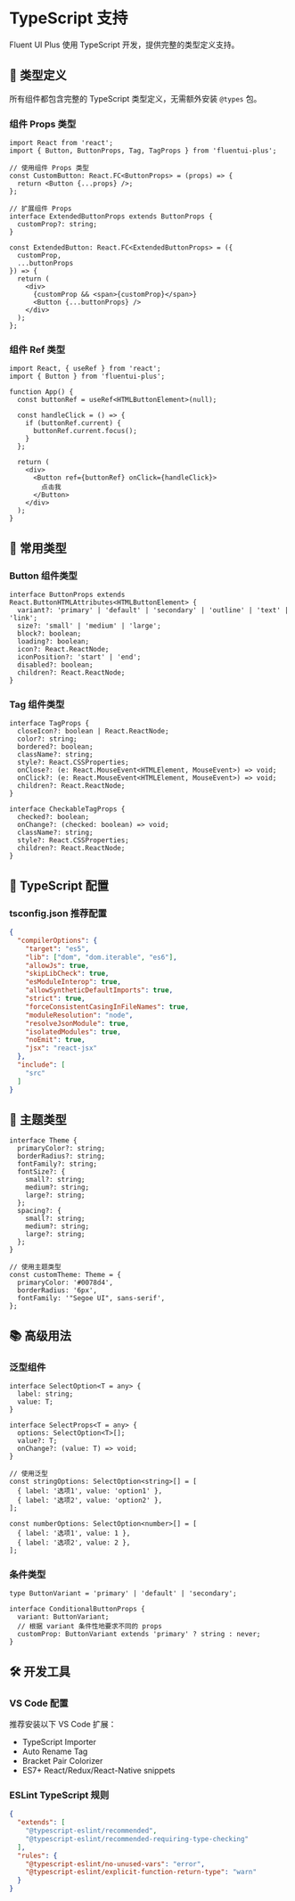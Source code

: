 
<Meta title="使用指南/TypeScript 支持" />

# TypeScript 支持

Fluent UI Plus 使用 TypeScript 开发，提供完整的类型定义支持。

## 📖 类型定义

所有组件都包含完整的 TypeScript 类型定义，无需额外安装 `@types` 包。

### 组件 Props 类型

```tsx
import React from 'react';
import { Button, ButtonProps, Tag, TagProps } from 'fluentui-plus';

// 使用组件 Props 类型
const CustomButton: React.FC<ButtonProps> = (props) => {
  return <Button {...props} />;
};

// 扩展组件 Props
interface ExtendedButtonProps extends ButtonProps {
  customProp?: string;
}

const ExtendedButton: React.FC<ExtendedButtonProps> = ({
  customProp,
  ...buttonProps
}) => {
  return (
    <div>
      {customProp && <span>{customProp}</span>}
      <Button {...buttonProps} />
    </div>
  );
};
```

### 组件 Ref 类型

```tsx
import React, { useRef } from 'react';
import { Button } from 'fluentui-plus';

function App() {
  const buttonRef = useRef<HTMLButtonElement>(null);

  const handleClick = () => {
    if (buttonRef.current) {
      buttonRef.current.focus();
    }
  };

  return (
    <div>
      <Button ref={buttonRef} onClick={handleClick}>
        点击我
      </Button>
    </div>
  );
}
```

## 🎯 常用类型

### Button 组件类型

```tsx
interface ButtonProps extends React.ButtonHTMLAttributes<HTMLButtonElement> {
  variant?: 'primary' | 'default' | 'secondary' | 'outline' | 'text' | 'link';
  size?: 'small' | 'medium' | 'large';
  block?: boolean;
  loading?: boolean;
  icon?: React.ReactNode;
  iconPosition?: 'start' | 'end';
  disabled?: boolean;
  children?: React.ReactNode;
}
```

### Tag 组件类型

```tsx
interface TagProps {
  closeIcon?: boolean | React.ReactNode;
  color?: string;
  bordered?: boolean;
  className?: string;
  style?: React.CSSProperties;
  onClose?: (e: React.MouseEvent<HTMLElement, MouseEvent>) => void;
  onClick?: (e: React.MouseEvent<HTMLElement, MouseEvent>) => void;
  children?: React.ReactNode;
}

interface CheckableTagProps {
  checked?: boolean;
  onChange?: (checked: boolean) => void;
  className?: string;
  style?: React.CSSProperties;
  children?: React.ReactNode;
}
```

## 🔧 TypeScript 配置

### tsconfig.json 推荐配置

```json
{
  "compilerOptions": {
    "target": "es5",
    "lib": ["dom", "dom.iterable", "es6"],
    "allowJs": true,
    "skipLibCheck": true,
    "esModuleInterop": true,
    "allowSyntheticDefaultImports": true,
    "strict": true,
    "forceConsistentCasingInFileNames": true,
    "moduleResolution": "node",
    "resolveJsonModule": true,
    "isolatedModules": true,
    "noEmit": true,
    "jsx": "react-jsx"
  },
  "include": [
    "src"
  ]
}
```

## 🎨 主题类型

```tsx
interface Theme {
  primaryColor?: string;
  borderRadius?: string;
  fontFamily?: string;
  fontSize?: {
    small?: string;
    medium?: string;
    large?: string;
  };
  spacing?: {
    small?: string;
    medium?: string;
    large?: string;
  };
}

// 使用主题类型
const customTheme: Theme = {
  primaryColor: '#0078d4',
  borderRadius: '6px',
  fontFamily: '"Segoe UI", sans-serif',
};
```

## 📚 高级用法

### 泛型组件

```tsx
interface SelectOption<T = any> {
  label: string;
  value: T;
}

interface SelectProps<T = any> {
  options: SelectOption<T>[];
  value?: T;
  onChange?: (value: T) => void;
}

// 使用泛型
const stringOptions: SelectOption<string>[] = [
  { label: '选项1', value: 'option1' },
  { label: '选项2', value: 'option2' },
];

const numberOptions: SelectOption<number>[] = [
  { label: '选项1', value: 1 },
  { label: '选项2', value: 2 },
];
```

### 条件类型

```tsx
type ButtonVariant = 'primary' | 'default' | 'secondary';

interface ConditionalButtonProps {
  variant: ButtonVariant;
  // 根据 variant 条件性地要求不同的 props
  customProp: ButtonVariant extends 'primary' ? string : never;
}
```

## 🛠️ 开发工具

### VS Code 配置

推荐安装以下 VS Code 扩展：

- TypeScript Importer
- Auto Rename Tag
- Bracket Pair Colorizer
- ES7+ React/Redux/React-Native snippets

### ESLint TypeScript 规则

```json
{
  "extends": [
    "@typescript-eslint/recommended",
    "@typescript-eslint/recommended-requiring-type-checking"
  ],
  "rules": {
    "@typescript-eslint/no-unused-vars": "error",
    "@typescript-eslint/explicit-function-return-type": "warn"
  }
}
```
